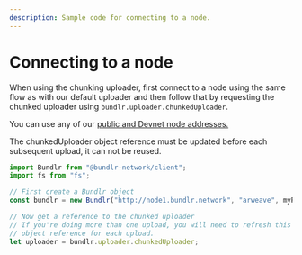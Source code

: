 ```yaml
---
description: Sample code for connecting to a node.
---
```



# Connecting to a node

When using the chunking uploader, first connect to a node using the same flow as with our default uploader and then follow that by requesting the chunked uploader using `bundlr.uploader.chunkedUploader`.

You can use any of our [public and Devnet node addresses.](/developer-docs/sdk/connecting-node)

<Callout type="info" emoji="ℹ️">
	The chunkedUploader object reference must be updated before each subsequent upload, it can not be reused.
</Callout>

```js
import Bundlr from "@bundlr-network/client";
import fs from "fs";

// First create a Bundlr object
const bundlr = new Bundlr("http://node1.bundlr.network", "arweave", myPrivateKey);

// Now get a reference to the chunked uploader
// If you're doing more than one upload, you will need to refresh this
// object reference for each upload.
let uploader = bundlr.uploader.chunkedUploader;
```
